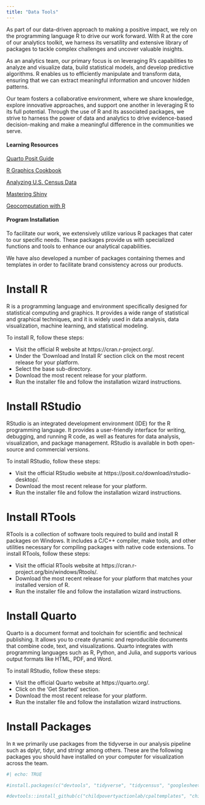 ```yaml
---
title: "Data Tools"
---
```


As part of our data-driven approach to making a positive impact, we rely on the programming language R to drive our work forward. With R at the core of our analytics toolkit, we harness its versatility and extensive library of packages to tackle complex challenges and uncover valuable insights.

As an analytics team, our primary focus is on leveraging R's capabilities to analyze and visualize data, build statistical models, and develop predictive algorithms. R enables us to efficiently manipulate and transform data, ensuring that we can extract meaningful information and uncover hidden patterns.

Our team fosters a collaborative environment, where we share knowledge, explore innovative approaches, and support one another in leveraging R to its full potential. Through the use of R and its associated packages, we strive to harness the power of data and analytics to drive evidence-based decision-making and make a meaningful difference in the communities we serve.

#### Learning Resources
[Quarto Posit Guide](https://quarto.org/docs/guide/)

[R Graphics Cookbook](https://r-graphics.org/)

[Analyzing U.S. Census Data](https://walker-data.com/census-r/)

[Mastering Shiny](https://mastering-shiny.org/index.html)

[Geocomputation with R](https://r.geocompx.org/)

#### Program Installation

To facilitate our work, we extensively utilize various R packages that cater to our specific needs. These packages provide us with specialized functions and tools to enhance our analytical capabilities.

We have also developed a number of packages containing themes and templates in order to facilitate brand consistency across our products.

# Install R

R is a programming language and environment specifically designed for statistical computing and graphics. It provides a wide range of statistical and graphical techniques, and it is widely used in data analysis, data visualization, machine learning, and statistical modeling.

To install R, follow these steps:

* Visit the official R website at https://cran.r-project.org/.
* Under the 'Download and Install R' section click on the most recent release for your platform.
* Select the base sub-directory.
* Download the most recent release for your platform.
* Run the installer file and follow the installation wizard instructions.

# Install RStudio

RStudio is an integrated development environment (IDE) for the R programming language. It provides a user-friendly interface for writing, debugging, and running R code, as well as features for data analysis, visualization, and package management. RStudio is available in both open-source and commercial versions.

To install RStudio, follow these steps:

* Visit the official RStudio website at https://posit.co/download/rstudio-desktop/.
* Download the most recent release for your platform.
* Run the installer file and follow the installation wizard instructions.

# Install RTools

RTools is a collection of software tools required to build and install R packages on Windows. It includes a C/C++ compiler, make tools, and other utilities necessary for compiling packages with native code extensions.
To install RTools, follow these steps:

* Visit the official RTools website at https://cran.r-project.org/bin/windows/Rtools/.
* Download the most recent release for your platform that matches your installed version of R.
* Run the installer file and follow the installation wizard instructions.

# Install Quarto

Quarto is a document format and toolchain for scientific and technical publishing. It allows you to create dynamic and reproducible documents that combine code, text, and visualizations. Quarto integrates with programming languages such as R, Python, and Julia, and supports various output formats like HTML, PDF, and Word.

To install RStudio, follow these steps:

* Visit the official Quarto website at https://quarto.org/.
* Click on the 'Get Started' section.
* Download the most recent release for your platform.
* Run the installer file and follow the installation wizard instructions.

# Install Packages
In `R` we primarily use packages from the tidyverse in our analysis pipeline such as dplyr, tidyr, and stringr among others. These are the following packages you should have installed on your computer for visualization across the team.

```r
#| echo: TRUE

#install.packages(c("devtools", "tidyverse", "tidycensus", "googlesheets4", "sf", "tidygeocoder", "tigris", "shiny", "leaflet", "leaflet.extra", "reactable", "DT", "rio", "highcharter", "ipumsr", "pollster", "gmodels", "haven", "survey", "broom", "janitor", "srvyr"))

#devtools::install_github(c("childpovertyactionlab/cpaltemplates", "childpovertyactionlab/cpaltools", "stenevang/sftp"))

```
